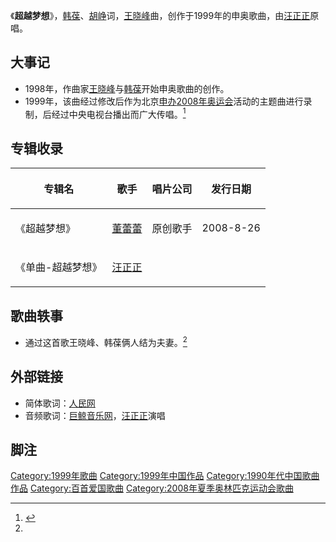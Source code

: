 《'''超越梦想'''》，[[韩葆|韩葆]]、[[胡峥|胡峥]]词，[[王晓峰|王晓峰]]曲，创作于1999年的申奥歌曲，由[[汪正正|汪正正]]原唱。
== 大事记 ==
*1998年，作曲家[[王晓峰|王晓峰]]与[[韩葆|韩葆]]开始申奥歌曲的创作。
*1999年，该曲经过修改后作为北京[[2008年夏季奥林匹克运动会申办过程|申办]][[2008年夏季奥林匹克运动会|2008年奥运会]]活动的主题曲进行录制，后经过中央电视台播出而广大传唱。<ref name="音乐"> {{Cite web|url=http://musweek.rbc.cn/2007/253/201106/t20110627_655782_1.htm|title=唱支红歌给你听（三）|publisher=音乐周刊|date=2011-06-27|accessdate=2011-09-13|language=zh-hans|deadurl=yes|archiveurl=https://web.archive.org/web/20141216205850/http://musweek.rbc.cn/2007/253/201106/t20110627_655782_1.htm|archivedate=2014-12-16}}</ref>

== 专辑收录 ==
{| class="sortable wikitable"
! 专辑名 !! 歌手 !! 唱片公司 !! 发行日期
|-
| 《超越梦想》 || [[董蕾蕾|董蕾蕾]] || 原创歌手 || 2008-8-26 
|-
| 《单曲-超越梦想》 || [[汪正正|汪正正]] ||  || 
|}
== 歌曲轶事 ==
*通过这首歌王晓峰、韩葆俩人结为夫妻。<ref name="音乐"/> 
== 外部链接 ==
*简体歌词：[https://web.archive.org/web/20160304114246/http://ent.people.com.cn/GB/8222/42058/14078932.html 人民网]
*音频歌词：[http://www.top100.cn/song/?song=jwadnpbagr4dncbogr 巨鲸音乐网]{{dead link|date=2018年4月 |bot=InternetArchiveBot |fix-attempted=yes }}，[[汪正正|汪正正]]演唱
== 脚注 ==
{{reflist}}

{{中宣部推荐100首爱国歌曲}}

[[Category:1999年歌曲|Category:1999年歌曲]]
[[Category:1999年中国作品|Category:1999年中国作品]]
[[Category:1990年代中国歌曲作品|Category:1990年代中国歌曲作品]]
[[Category:百首爱国歌曲|Category:百首爱国歌曲]]
[[Category:2008年夏季奥林匹克运动会歌曲|Category:2008年夏季奥林匹克运动会歌曲]]